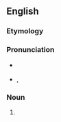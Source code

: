 {{also|vaporware}}
==English==

===Etymology===
{{suffix|en|vapour|ware}}

===Pronunciation===
* {{a|RP}} {{IPA|en|/ˈveɪ.pə.wɛə(ɹ)/}}
* {{a|US}} {{enPR|vāʹpərwâr}}, {{IPA|en|/ˈveɪpɚwɛɹ/}}

===Noun===
{{en-noun|-}}

# {{lb|en|UK}} {{alternative form of|en|vaporware}}